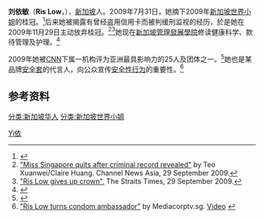 {{Infobox pageant titleholder
| name=Ris Low
| photo=  
| caption= 
| birth_name=刘依敏
| title=2009年[[新加坡世界小姐|新加坡世界小姐]]
| birth_date= {{birth date and age|df=yes|1990|05|28}}
| birth_place= {{SIN}}
| height={{height|ft=5|in=7}}
| ethnicity =华裔
| eye_color=棕
| hair_color=黑
}}

'''刘依敏'''（'''Ris Low'''，{{生卒|1990年|5月28日|||catIdx=Liu刘}}），[[新加坡|新加坡]]人。2009年7月31日，她摘下2009年[[新加坡世界小姐|新加坡世界小姐]]的桂冠。<ref>{{Cite web |url=http://www.intro2u.net/new/2009/08/miss-singapore-world-2009-winner-ris-low/# |title=存档副本 |access-date=2011-11-24 |archive-url=https://web.archive.org/web/20140830125223/http://www.intro2u.net/new/2009/08/miss-singapore-world-2009-winner-ris-low/ |archive-date=2014-08-30 |dead-url=yes }}</ref>后来她被揭露有曾经盗用信用卡而被判缓刑监视的经历，於是她在2009年11月29日主动放弃桂冠。<ref name="givesupcrown">[http://www.channelnewsasia.com/stories/singaporelocalnews/view/1008079/1/.html "Miss Singapore quits after criminal record revealed"] {{Wayback|url=http://www.channelnewsasia.com/stories/singaporelocalnews/view/1008079/1/.html |date=20121020000252 }} by Teo Xuanwei/Claire Huang. Channel News Asia, 29 September 2009.</ref><ref name="givesupcrown2">[http://www.straitstimes.com/Breaking%2BNews/Singapore/Story/STIStory_435832.html "Ris Low gives up crown".] {{Wayback|url=http://www.straitstimes.com/Breaking%2BNews/Singapore/Story/STIStory_435832.html |date=20100317144102 }} The Straits Times, 29 September 2009.</ref>她现在[[新加坡管理發展學院|新加坡管理發展學院]]修读健康科学、款待管理及护理。<ref>{{cite web|url=http://www.citynews.sg/index.php/2009/08/miss-singapore-world-grand-finals-at-mystique-iii/|title=Miss Singapore World Grand Finals At “Mystique III”|publisher=City News|accessdate=2011-11-24|archive-date=2010-08-30|archive-url=https://web.archive.org/web/20100830051426/http://www.citynews.sg/index.php/2009/08/miss-singapore-world-grand-finals-at-mystique-iii|dead-url=no}}</ref>

2009年她被[[CNN|CNN]]下属一机构评为亚洲最具影响力的25人及团体之一。<ref>{{cite news|url=http://www.straitstimes.com/BreakingNews/Singapore/Story/STIStory_468062.html|title=Ris among most influential|publisher=[[Straits_Times|Straits Times]]|accessdate=2011-11-24|archive-date=2010-08-10|archive-url=https://web.archive.org/web/20100810173237/http://www.straitstimes.com/BreakingNews/Singapore/Story/STIStory_468062.html|dead-url=no}}</ref>她也是某品牌[[安全套|安全套]]的代言人，向公众宣传[[安全性行为|安全性行为]]的重要性。<ref name="ambassador">[http://www.mediacorptv.sg/en/buzzdetail/EDC100115-0000178 "Ris Low turns condom ambassador"] {{Wayback|url=http://www.mediacorptv.sg/en/buzzdetail/EDC100115-0000178 |date=20100120055651 }} by Mediacorptv.sg. [http://videos.mediacorptv.sg/14403 Video] {{Wayback|url=http://videos.mediacorptv.sg/14403 |date=20100207110338 }}</ref>

==参考资料==
{{参考列表}}

{{DEFAULTSORT:Low劉}}
[[分类:新加坡华人|分类:新加坡华人]]
[[分类:新加坡世界小姐|分类:新加坡世界小姐]]
[[Category:劉姓|Yi依]]